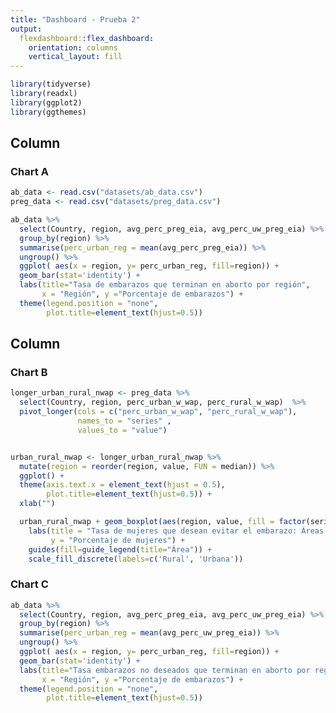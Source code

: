 ```yaml
---
title: "Dashboard - Prueba 2"
output: 
  flexdashboard::flex_dashboard:
    orientation: columns
    vertical_layout: fill
---
```


```r

library(tidyverse)
library(readxl)
library(ggplot2)
library(ggthemes)

```

Column {data-width=550}
-----------------------------------------------------------------------

### Chart A

```r


ab_data <- read.csv("datasets/ab_data.csv")
preg_data <- read.csv("datasets/preg_data.csv")

ab_data %>% 
  select(Country, region, avg_perc_preg_eia, avg_perc_uw_preg_eia) %>% 
  group_by(region) %>% 
  summarise(perc_urban_reg = mean(avg_perc_preg_eia)) %>% 
  ungroup() %>%
  ggplot( aes(x = region, y= perc_urban_reg, fill=region)) + 
  geom_bar(stat='identity') +
  labs(title="Tasa de embarazos que terminan en aborto por región", 
       x = "Región", y ="Porcentaje de embarazos") +
  theme(legend.position = "none", 
        plot.title=element_text(hjust=0.5))


```

Column {data-width=450}
-----------------------------------------------------------------------

### Chart B

```r

longer_urban_rural_nwap <- preg_data %>% 
  select(Country, region, perc_urban_w_wap, perc_rural_w_wap)  %>% 
  pivot_longer(cols = c("perc_urban_w_wap", "perc_rural_w_wap"),
               names_to = "series" ,
               values_to = "value")  


urban_rural_nwap <- longer_urban_rural_nwap %>% 
  mutate(region = reorder(region, value, FUN = median)) %>%
  ggplot() +
  theme(axis.text.x = element_text(hjust = 0.5), 
        plot.title=element_text(hjust=0.5)) +
  xlab("") 

  urban_rural_nwap + geom_boxplot(aes(region, value, fill = factor(series))) + 
    labs(title = "Tasa de mujeres que desean evitar el embarazo: Áreas rurales vs Urbanas", 
         y = "Porcentaje de mujeres") + 
    guides(fill=guide_legend(title="Área")) + 
    scale_fill_discrete(labels=c('Rural', 'Urbana')) 

```

### Chart C

```r

ab_data %>% 
  select(Country, region, avg_perc_preg_eia, avg_perc_uw_preg_eia) %>% 
  group_by(region) %>% 
  summarise(perc_urban_reg = mean(avg_perc_uw_preg_eia)) %>% 
  ungroup() %>% 
  ggplot( aes(x = region, y= perc_urban_reg, fill=region)) + 
  geom_bar(stat='identity') +
  labs(title="Tasa embarazos no deseados que terminan en aborto por región", 
       x = "Región", y ="Porcentaje de embarazos") +
  theme(legend.position = "none", 
        plot.title=element_text(hjust=0.5))

```

